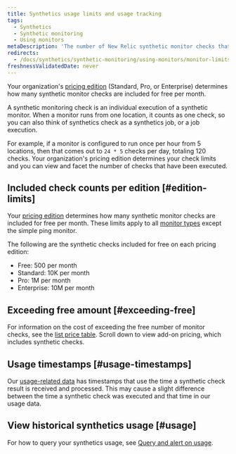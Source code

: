 ```yaml
---
title: Synthetics usage limits and usage tracking
tags:
  - Synthetics
  - Synthetic monitoring
  - Using monitors
metaDescription: 'The number of New Relic synthetic monitor checks that are included per month with each pricing edition.'
redirects:
  - /docs/synthetics/synthetic-monitoring/using-monitors/monitor-limits
freshnessValidatedDate: never
---
```


Your organization's [pricing edition](/docs/accounts/accounts-billing/new-relic-one-pricing-billing/new-relic-one-pricing-billing/#editions) (Standard, Pro, or Enterprise) determines how many synthetic monitor checks are included for free per month. 

A synthetic monitoring check is an individual execution of a synthetic monitor. When a monitor runs from one location, it counts as one check, so you can also think of synthetics check as a synthetics job, or a job execution. 

For example, if a monitor is configured to run once per hour from 5 locations, then that comes out to `24 * 5` checks per day, totaling 120 checks. Your organization's pricing edition determines your check limits and you can view and facet the number of checks that have been executed. 

## Included check counts per edition [#edition-limits]

Your [pricing edition](/docs/accounts/accounts-billing/new-relic-one-pricing-billing/new-relic-one-pricing-billing/#editions) determines how many synthetic monitor checks are included for free per month. These limits apply to all [monitor types](/docs/synthetics/synthetic-monitoring/getting-started/types-synthetic-monitors) except the simple ping monitor. 

The following are the synthetic checks included for free on each pricing edition: 

* Free: 500 per month
* Standard: 10K per month
* Pro: 1M per month
* Enterprise: 10M per month

## Exceeding free amount [#exceeding-free]

For information on the cost of exceeding the free number of monitor checks, see the [list price table](/docs/licenses/license-information/usage-plans/new-relic-usage-plan/#list-price). Scroll down to view add-on pricing, which includes synthetic checks. 

## Usage timestamps [#usage-timestamps]

Our [usage-related data](/docs/accounts/accounts-billing/new-relic-one-pricing-billing/usage-queries-alerts) has timestamps that use the time a synthetic check result is received and processed. This may cause a slight difference between the time a synthetic check was executed and that time in our usage data.

## View historical synthetics usage [#usage]

For how to query your synthetics usage, see [Query and alert on usage](/docs/accounts/accounts-billing/new-relic-one-pricing-billing/usage-queries-alerts/#synthetics-usage).
